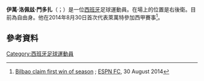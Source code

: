 {{noteTA|G1=LaLiga|G2=西乙
|T=zh-hans:伊万·洛佩斯·门多萨;zh-tw:伊萬·洛佩兹·門多扎;zh-mo:伊万·洛佩斯;
|1=zh-hans:伊万·洛佩斯;zh-tw:伊萬·洛佩兹·門多扎;
}}
{{Spanish name|López|Mendoza}}

{{Infobox football biography
| name = 伊万·洛佩斯·门多萨<br />Iván López
| fullname = Iván López Mendoza
| image =
| image_size =
| caption =
| birth_date = {{birth date and age|1993|8|23|df=y}}
| birth_place = [[西班牙|西班牙]][[華倫西亞|華倫西亞]]
| height = {{height|m=1.75}}
| position = 後衛
| currentclub = 
| clubnumber = 
| youthyears1 = 2009–2011 | youthclubs1 = [[莱万特足球俱乐部|莱万特]]
| years1 = 2011–2013 | clubs1 = Levante B | caps1 = 86 | goals1 = 0
| years2 = 2012–2020 | clubs2 = [[莱万特足球俱乐部|莱万特]] | caps2 = 52 | goals2 = 0
| years3 = 2013–2014 | clubs3 = → [[吉罗纳足球俱乐部|吉罗纳]] (loan) | caps3 = 29 | goals3 = 1
| years4 = 2018–2019 | clubs4 = → [[塔拉戈納體操|塔拉戈納]] (loan) | caps4 = 7 | goals4 = 0
| nationalyears1 = 2012 | nationalteam1 = 西班牙U19 | nationalcaps1 = 3 | nationalgoals1 = 0
| nationalyears2 = 2012 | nationalteam2 = 西班牙U20 | nationalcaps2 = 4 | nationalgoals2 = 0
| club-update = 1 July 2020
| nationalteam-update =
}}

'''伊萬·洛佩兹·門多扎'''（{{lang-es|Iván López Mendoza}}；{{bd|1993年|8月23日}}）是一位[[西班牙|西班牙]]足球運動員。在場上的位置是右後衛。目前為自由身。他在2014年8月30日首次代表萊萬特參加西甲賽事<ref>[http://www.espnfc.com/spanish-primera-divisi%C3%B3n/match/402614/athletic-bilbao-levante/report Bilbao claim first win of season] {{Wayback|url=http://www.espnfc.com/spanish-primera-divisi%C3%B3n/match/402614/athletic-bilbao-levante/report |date=20180831174905 }}; [[ESPN_FC|ESPN FC]], 30 August 2014</ref>。
==參考資料==
{{Reflist}}

{{DEFAULTSORT:Lopez, Iván}}
[[Category:西班牙足球運動員|Category:西班牙足球運動員]]